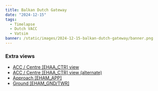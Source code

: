 ```yaml
---
title: Balkan Dutch Gateway
date: "2024-12-15"
tags:
  - Timelapse
  - Dutch VACC
  - Vatsim
banner: /static/images/2024-12-15-balkan-dutch-gateway/banner.png
---
```


<Youtube id="shv3RzV4qwU" />

### Extra views

- [ACC / Centre [EHAA_CTR] view](https://youtu.be/doRINM7A87I)
- [ACC / Centre [EHAA_CTR] view (alternate)](https://youtu.be/fTC-q05Gt_Q)
- [Approach [EHAM_APP]](https://youtu.be/NUNuUzD3xAI)
- [Ground [EHAM_GND/TWR]](https://youtu.be/x_H4uP2i3Ag)
